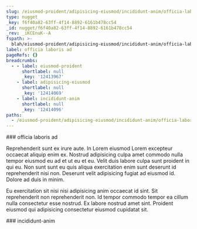 ```yaml
---
slug: /eiusmod-proident/adipisicing-eiusmod/incididunt-anim/officia-laboris-ad
type: nugget
_key: f6f40a82-63ff-4f14-8892-6161b478cc54
_id: nugget/f6f40a82-63ff-4f14-8892-6161b478cc54
_rev: _iKCEnuK--A
fspath: >-
  blah/eiusmod-proident/adipisicing-eiusmod/incididunt-anim/officia-laboris-ad.md
label: officia laboris ad
pageRefs: {}
breadcrumbs:
  - - label: eiusmod-proident
      shortlabel: null
      _key: '12413967'
    - label: adipisicing-eiusmod
      shortlabel: null
      _key: '12414069'
    - label: incididunt-anim
      shortlabel: null
      _key: '12414096'
paths:
  - /eiusmod-proident/adipisicing-eiusmod/incididunt-anim/officia-laboris-ad
---
```


<NuggetArea>
<Nugget slug="/eiusmod-proident/adipisicing-eiusmod/incididunt-anim/officia-laboris-ad" type="nugget" _key="f6f40a82-63ff-4f14-8892-6161b478cc54" _id="nugget/f6f40a82-63ff-4f14-8892-6161b478cc54" _rev="_iKCEnuK--A" fspath="blah/eiusmod-proident/adipisicing-eiusmod/incididunt-anim/officia-laboris-ad.md" label="officia laboris ad" paths="/eiusmod-proident/adipisicing-eiusmod/incididunt-anim/officia-laboris-ad">
<NuggetBody>
### officia laboris ad

Reprehenderit sunt ex irure aute. In Lorem eiusmod Lorem excepteur occaecat aliquip enim ex. Nostrud adipisicing culpa amet commodo nulla tempor eiusmod eu ad et ut eu et eu. Velit duis labore culpa sunt proident in qui eu. Non sunt sunt eu quis aliqua exercitation enim sunt deserunt id reprehenderit nisi non. Deserunt velit adipisicing fugiat ad eiusmod id. Dolore ad duis in minim.

Eu exercitation sit nisi nisi adipisicing anim occaecat id sint. Sit reprehenderit non reprehenderit non. Id tempor commodo tempor ea cillum nulla consectetur esse nostrud. Ex labore nostrud amet sint. Proident eiusmod qui adipisicing consectetur eiusmod cupidatat sit.

</NuggetBody>
<Breadcrumbs>
<Crumbs>
<Crumb _key="12413967" label="eiusmod-proident" /><Crumb _key="12414069" label="adipisicing-eiusmod" /><Crumb _key="12414096" label="incididunt-anim" />
</Crumbs>
</Breadcrumbs>
</Nugget>

<NuggetsInbound>
</NuggetsInbound>
<NuggetsOutbound>
</NuggetsOutbound>
</NuggetArea>
<PassagesInbound>
<Passage direction="inbound" type="passage" _key="12414096" _id="passage/12414096" _rev="_iKCEnuK---" label="incididunt-anim" passage="incididunt-anim" fspath="blah/eiusmod-proident/adipisicing-eiusmod/incididunt-anim" paths="/eiusmod-proident/adipisicing-eiusmod/incididunt-anim" slug="/eiusmod-proident/adipisicing-eiusmod/incididunt-anim">
<NuggetBody>
### incididunt-anim

</NuggetBody>
<Breadcrumbs>
<Crumbs>
<Crumb _key="12413967" label="eiusmod-proident" /><Crumb _key="12414069" label="adipisicing-eiusmod" />
</Crumbs>
</Breadcrumbs>
</Passage>

</PassagesInbound>
<PassagesOutbound>
</PassagesOutbound>